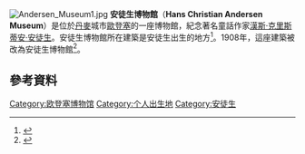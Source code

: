 [[File:Andersen_Museum1.jpg|thumb]]
'''安徒生博物館'''（'''Hans Christian Andersen Museum'''）是位於[[丹麥|丹麥]]城市[[歐登塞|歐登塞]]的一座博物館，紀念著名童話作家[[漢斯·克里斯蒂安·安徒生|漢斯·克里斯蒂安·安徒生]]。安徒生博物館所在建築是安徒生出生的地方<ref>{{cite web|url=http://www.andersen.sdu.dk/liv/minibio/foedested_e.html|title=Birthplace|publisher=Hans Christian Andersen Center|accessdate=2 July 2014|deadurl=yes|archiveurl=https://web.archive.org/web/20140714212752/http://www.andersen.sdu.dk/liv/minibio/foedested_e.html|archivedate=2014年7月14日}}</ref>。1908年，這座建築被改為安徒生博物館<ref>{{cite web|url=http://museum.odense.dk/en/museums/hans-christian-andersen-museum/exhibitions|title=Hans Christian Andersen Museum|publisher=Odense City Museums|accessdate=2 July 2014|deadurl=yes|archiveurl=https://web.archive.org/web/20131218104322/http://museum.odense.dk/en/museums/hans-christian-andersen-museum/exhibitions|archivedate=2013年12月18日}}</ref>。 

==參考資料==
{{Commonscat|Hans Christian Andersen Museum|安徒生博物館}}
{{reflist}}
{{coord|55|23|55|N|10|23|27|E|type:landmark|display=title}}

[[Category:欧登塞博物馆|Category:欧登塞博物馆]]
[[Category:个人出生地|Category:个人出生地]]
[[Category:安徒生|Category:安徒生]]